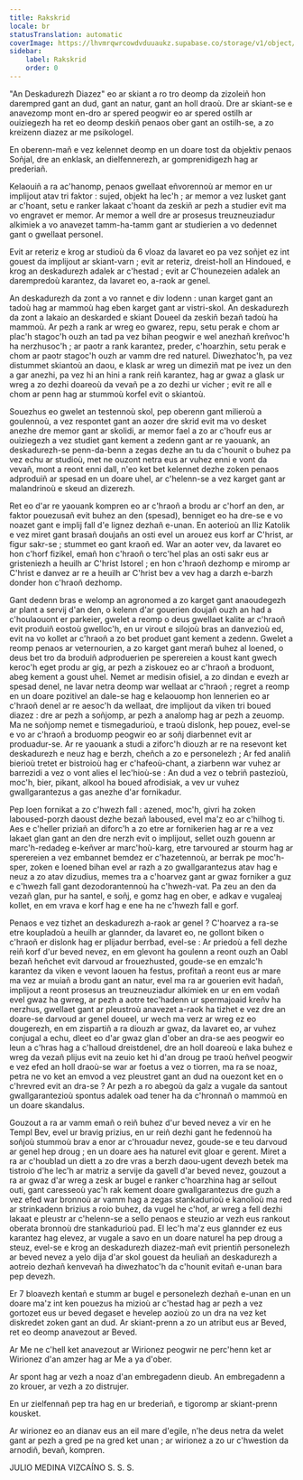 ```yaml
---
title: Rakskrid
locale: br
statusTranslation: automatic
coverImage: https://lhvmrqwrcowdvduuaukz.supabase.co/storage/v1/object/public/strapi-uploads/small_cover-educacion-fundamental.webp-2d51a7828a2b1309555be27f7e2a61a0.webp
sidebar:
    label: Rakskrid
    order: 0
---
```

"An Deskadurezh Diazez" eo ar skiant a ro tro deomp da zizoleiñ hon darempred gant an dud, gant an natur, gant an holl draoù. Dre ar skiant-se e anavezomp mont en-dro ar spered peogwir eo ar spered ostilh ar ouiziegezh ha ret eo deomp deskiñ penaos ober gant an ostilh-se, a zo kreizenn diazez ar me psikologel.

En oberenn-mañ e vez kelennet deomp en un doare tost da objektiv penaos Soñjal, dre an enklask, an dielfennerezh, ar gomprenidigezh hag ar prederiañ.

Kelaouiñ a ra ac'hanomp, penaos gwellaat eñvorennoù ar memor en ur implijout atav tri faktor : sujed, objekt ha lec'h ; ar memor a vez lusket gant ar c'hoant, setu e ranker lakaat c'hoant da zeskiñ ar pezh a studier evit ma vo engravet er memor. Ar memor a well dre ar prosesus treuzneuziadur alkimiek a vo anavezet tamm-ha-tamm gant ar studierien a vo dedennet gant o gwellaat personel.

Evit ar reteriz e krog ar studioù da 6 vloaz da lavaret eo pa vez soñjet ez int gouest da implijout ar skiant-varn ; evit ar reteriz, dreist-holl an Hindoued, e krog an deskadurezh adalek ar c'hestad ; evit ar C'hounezeien adalek an darempredoù karantez, da lavaret eo, a-raok ar genel.

An deskadurezh da zont a vo rannet e div lodenn : unan karget gant an tadoù hag ar mammoù hag eben karget gant ar vistri-skol. An deskadurezh da zont a lakaio an deskarded e skiant Doueel da zeskiñ bezañ tadoù ha mammoù. Ar pezh a rank ar wreg eo gwarez, repu, setu perak e chom ar plac'h stagoc'h ouzh an tad pa vez bihan peogwir e wel anezhañ kreñvoc'h ha nerzhusoc'h ; ar paotr a rank karantez, preder, c'hoarzhin, setu perak e chom ar paotr stagoc'h ouzh ar vamm dre red naturel. Diwezhatoc'h, pa vez distummet skiantoù an daou, e klask ar wreg un dimeziñ mat pe ivez un den a gar anezhi, pa vez hi an hini a rank reiñ karantez, hag ar gwaz a glask ur wreg a zo dezhi doareoù da vevañ pe a zo dezhi ur vicher ; evit re all e chom ar penn hag ar stummoù korfel evit o skiantoù.

Souezhus eo gwelet an testennoù skol, pep oberenn gant milieroù a goulennoù, a vez respontet gant an aozer dre skrid evit ma vo desket anezhe dre memor gant ar skolidi, ar memor fael a zo ar c'houfr eus ar ouiziegezh a vez studiet gant kement a zedenn gant ar re yaouank, an deskadurezh-se penn-da-benn a zegas dezhe an tu da c'hounit o buhez pa vez echu ar studioù, met ne ouzont netra eus ar vuhez enni e vont da vevañ, mont a reont enni dall, n'eo ket bet kelennet dezhe zoken penaos adproduiñ ar spesad en un doare uhel, ar c'helenn-se a vez karget gant ar malandrinoù e skeud an dizerezh.

Ret eo d'ar re yaouank kompren eo ar c'hraoñ a brodu ar c'horf an den, ar faktor pouezusañ evit buhez an den (spesad), benniget eo ha dre-se e vo noazet gant e implij fall d'e lignez dezhañ e-unan. En aoterioù an Iliz Katolik e vez miret gant brasañ doujañs an osti evel un arouez eus korf ar C'hrist, ar figur sakr-se ; stummet eo gant kraoñ ed. War an aoter vev, da lavaret eo hon c'horf fizikel, emañ hon c'hraoñ o terc'hel plas an osti sakr eus ar gristeniezh a heuilh ar C'hrist Istorel ; en hon c'hraoñ dezhomp e miromp ar C'hrist e danvez ar re a heuilh ar C'hrist bev a vev hag a darzh e-barzh donder hon c'hraoñ dezhomp.

Gant dedenn bras e welomp an agronomed a zo karget gant anaoudegezh ar plant a servij d'an den, o kelenn d'ar gouerien doujañ ouzh an had a c'houlaouont er parkeier, gwelet a reomp o deus gwellaet kalite ar c'hraoñ evit produiñ eostoù gwelloc'h, en ur virout e silojoù bras an danvezioù ed, evit na vo kollet ar c'hraoñ a zo bet produet gant kement a zedenn. Gwelet a reomp penaos ar veternourien, a zo karget gant merañ buhez al loened, o deus bet tro da broduiñ adproduerien pe sperereien a koust kant gwech keroc'h eget produ ar gig, ar pezh a ziskouez eo ar c'hraoñ a broduont, abeg kement a goust uhel. Nemet ar medisin ofisiel, a zo dindan e evezh ar spesad denel, ne lavar netra deomp war wellaat ar c'hraoñ ; regret a reomp en un doare pozitivel an dale-se hag e kelaouomp hon lennerien eo ar c'hraoñ denel ar re aesoc'h da wellaat, dre implijout da viken tri boued diazez : dre ar pezh a soñjomp, ar pezh a analomp hag ar pezh a zeuomp. Ma ne soñjomp nemet e tismegadurioù, e traoù dislonk, hep pouez, evel-se e vo ar c'hraoñ a broduomp peogwir eo ar soñj diarbennet evit ar produadur-se. Ar re yaouank a studi a ziforc'h diouzh ar re na resevont ket deskadurezh e neuz hag e berzh, cheñch a zo e personelezh ; Ar fed analiñ bierioù tretet er bistroioù hag er c'hafeoù-chant, a ziarbenn war vuhez ar barrezidi a vez o vont alies el lec'hioù-se : An dud a vez o tebriñ pastezioù, moc'h, bier, pikant, alkool ha boued afrodisiak, a vev ur vuhez gwallgarantezus a gas anezhe d'ar fornikadur.

Pep loen fornikat a zo c'hwezh fall : azened, moc'h, givri ha zoken laboused-porzh daoust dezhe bezañ laboused, evel ma'z eo ar c'hilhog ti. Aes e c'heller priziañ an diforc'h a zo etre ar fornikerien hag ar re a vez lakaet glan gant an den dre nerzh evit o implijout, sellet ouzh gouenn ar marc'h-redadeg e-keñver ar marc'hoù-karg, etre tarvoured ar stourm hag ar sperereien a vez embannet bemdez er c'hazetennoù, ar berrak pe moc'h-sper, zoken e loened bihan evel ar razh a zo gwallgarantezus atav hag e neuz a zo atav dizudius, memes tra a c'hoarvez gant ar gwaz forniker a guz e c'hwezh fall gant dezodorantennoù ha c'hwezh-vat. Pa zeu an den da vezañ glan, pur ha santel, e soñj, e gomz hag en ober, e adkav e vugaleaj kollet, en em vrava e korf hag e ene ha ne c'hwezh fall e gorf.

Penaos e vez tizhet an deskadurezh a-raok ar genel ? C'hoarvez a ra-se etre koupladoù a heuilh ar glannder, da lavaret eo, ne gollont biken o c'hraoñ er dislonk hag er plijadur berrbad, evel-se : Ar priedoù a fell dezhe reiñ korf d'ur beved nevez, en em glevont ha goulenn a reont ouzh an Oabl bezañ heñchet evit darvoud ar frouezhusted, goude-se en emzalc'h karantez da viken e vevont laouen ha festus, profitañ a reont eus ar mare ma vez ar muiañ a brodu gant an natur, evel ma ra ar gouerien evit hadañ, implijout a reont prosesus an treuzneuziadur alkimiek en ur en em vodañ evel gwaz ha gwreg, ar pezh a aotre tec'hadenn ur spermajoaid kreñv ha nerzhus, gwellaet gant ar pleustroù anavezet a-raok ha tizhet e vez dre an doare-se darvoud ar genel doueel, ur wech ma verz ar wreg ez eo dougerezh, en em zispartiñ a ra diouzh ar gwaz, da lavaret eo, ar vuhez conjugal a echu, dleet eo d'ar gwaz glan d'ober an dra-se aes peogwir eo leun a c'hras hag a c'halloud dreistdenel, dre an holl doareoù e laka buhez e wreg da vezañ plijus evit na zeuio ket hi d'an droug pe traoù heñvel peogwir e vez efed an holl draoù-se war ar foetus a vez o tiorren, ma ra se noaz, petra ne vo ket an emvod a vez pleustret gant an dud na ouezont ket en o c'hrevred evit an dra-se ? Ar pezh a ro abegoù da galz a vugale da santout gwallgarantezioù spontus adalek oad tener ha da c'hronnañ o mammoù en un doare skandalus.

Gouzout a ra ar vamm emañ o reiñ buhez d'ur beved nevez a vir en he Templ Bev, evel ur bravig prizius, en ur reiñ dezhi gant he fedennoù ha soñjoù stummoù brav a enor ar c'hrouadur nevez, goude-se e teu darvoud ar genel hep droug ; en un doare aes ha naturel evit gloar e gerent. Miret a ra ar c'houblad un diett a zo dre vras a berzh daou-ugent devezh betek ma tistroio d'he lec'h ar matriz a servije da gavell d'ar beved nevez, gouzout a ra ar gwaz d'ar wreg a zesk ar bugel e ranker c'hoarzhina hag ar sellout outi, gant caresseoù yac'h rak kement doare gwallgarantezus dre guzh a vez efed war bronnoù ar vamm hag a zegas stankadurioù e kanolioù ma red ar strinkadenn brizius a roio buhez, da vugel he c'hof, ar wreg a fell dezhi lakaat e pleustr ar c'helenn-se a sello penaos e steuzio ar vezh eus rankout oberata bronnoù dre stankadurioù pad. El lec'h ma'z eus glannder ez eus karantez hag elevez, ar vugale a savo en un doare naturel ha pep droug a steuz, evel-se e krog an deskadurezh diazez-mañ evit prientiñ personelezh ar beved nevez a yelo dija d'ar skol gouest da heuliañ an deskadurezh a aotreio dezhañ kenvevañ ha diwezhatoc'h da c'hounit evitañ e-unan bara pep devezh.

Er 7 bloavezh kentañ e stumm ar bugel e personelezh dezhañ e-unan en un doare ma'z int ken pouezus ha mizioù ar c'hestad hag ar pezh a vez gortozet eus ur beved degaset e hevelep aozioù zo un dra na vez ket diskredet zoken gant an dud. Ar skiant-prenn a zo un atribut eus ar Beved, ret eo deomp anavezout ar Beved.

Ar Me ne c'hell ket anavezout ar Wirionez peogwir ne perc'henn ket ar Wirionez d'an amzer hag ar Me a ya d'ober.

Ar spont hag ar vezh a noaz d'an embregadenn dieub. An embregadenn a zo krouer, ar vezh a zo distrujer.

En ur zielfennañ pep tra hag en ur brederiañ, e tigoromp ar skiant-prenn kousket.

Ar wirionez eo an dianav eus an eil mare d'egile, n'he deus netra da welet gant ar pezh a gred pe na gred ket unan ; ar wirionez a zo ur c'hwestion da arnodiñ, bevañ, kompren.

JULIO MEDINA VIZCAÍNO
S. S. S.

